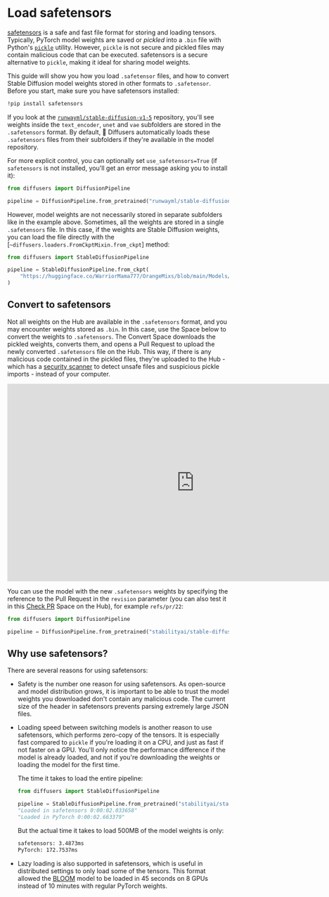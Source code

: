 # Load safetensors

[safetensors](https://github.com/huggingface/safetensors) is a safe and fast file format for storing and loading tensors. Typically, PyTorch model weights are saved or *pickled* into a `.bin` file with Python's [`pickle`](https://docs.python.org/3/library/pickle.html) utility. However, `pickle` is not secure and pickled files may contain malicious code that can be executed. safetensors is a secure alternative to `pickle`, making it ideal for sharing model weights.

This guide will show you how you load `.safetensor` files, and how to convert Stable Diffusion model weights stored in other formats to `.safetensor`. Before you start, make sure you have safetensors installed:

```bash
!pip install safetensors
```

If you look at the [`runwayml/stable-diffusion-v1-5`](https://huggingface.co/runwayml/stable-diffusion-v1-5/tree/main) repository, you'll see weights inside the `text_encoder`, `unet` and `vae` subfolders are stored in the `.safetensors` format. By default, 🤗 Diffusers automatically loads these `.safetensors` files from their subfolders if they're available in the model repository.

For more explicit control, you can optionally set `use_safetensors=True` (if `safetensors` is not installed, you'll get an error message asking you to install it):

```py
from diffusers import DiffusionPipeline

pipeline = DiffusionPipeline.from_pretrained("runwayml/stable-diffusion-v1-5", use_safetensors=True)
```

However, model weights are not necessarily stored in separate subfolders like in the example above. Sometimes, all the weights are stored in a single `.safetensors` file. In this case, if the weights are Stable Diffusion weights, you can load the file directly with the [`~diffusers.loaders.FromCkptMixin.from_ckpt`] method:

```py
from diffusers import StableDiffusionPipeline

pipeline = StableDiffusionPipeline.from_ckpt(
    "https://huggingface.co/WarriorMama777/OrangeMixs/blob/main/Models/AbyssOrangeMix/AbyssOrangeMix.safetensors"
)
```

## Convert to safetensors

Not all weights on the Hub are available in the `.safetensors` format, and you may encounter weights stored as `.bin`. In this case, use the Space below to convert the weights to `.safetensors`. The Convert Space downloads the pickled weights, converts them, and opens a Pull Request to upload the newly converted `.safetensors` file on the Hub. This way, if there is any malicious code contained in the pickled files, they're uploaded to the Hub - which has a [security scanner](https://huggingface.co/docs/hub/security-pickle#hubs-security-scanner) to detect unsafe files and suspicious pickle imports - instead of your computer.

<iframe
	src="https://safetensors-convert.hf.space"
	frameborder="0"
	width="850"
	height="450"
></iframe>

You can use the model with the new `.safetensors` weights by specifying the reference to the Pull Request in the `revision` parameter (you can also test it in this [Check PR](https://huggingface.co/spaces/diffusers/check_pr) Space on the Hub), for example `refs/pr/22`:

```py
from diffusers import DiffusionPipeline

pipeline = DiffusionPipeline.from_pretrained("stabilityai/stable-diffusion-2-1", revision="refs/pr/22")
```

## Why use safetensors?

There are several reasons for using safetensors:

- Safety is the number one reason for using safetensors. As open-source and model distribution grows, it is important to be able to trust the model weights you downloaded don't contain any malicious code. The current size of the header in safetensors prevents parsing extremely large JSON files.
- Loading speed between switching models is another reason to use safetensors, which performs zero-copy of the tensors. It is especially fast compared to `pickle` if you're loading it on a CPU, and just as fast if not faster on a GPU. You'll only notice the performance difference if the model is already loaded, and not if you're downloading the weights or loading the model for the first time.

	The time it takes to load the entire pipeline:

	```py
	from diffusers import StableDiffusionPipeline

	pipeline = StableDiffusionPipeline.from_pretrained("stabilityai/stable-diffusion-2-1")
	"Loaded in safetensors 0:00:02.033658"
	"Loaded in PyTorch 0:00:02.663379"
	```

	But the actual time it takes to load 500MB of the model weights is only:

	```bash
	safetensors: 3.4873ms
	PyTorch: 172.7537ms
	```

- Lazy loading is also supported in safetensors, which is useful in distributed settings to only load some of the tensors. This format allowed the [BLOOM](https://huggingface.co/bigscience/bloom) model to be loaded in 45 seconds on 8 GPUs instead of 10 minutes with regular PyTorch weights.

